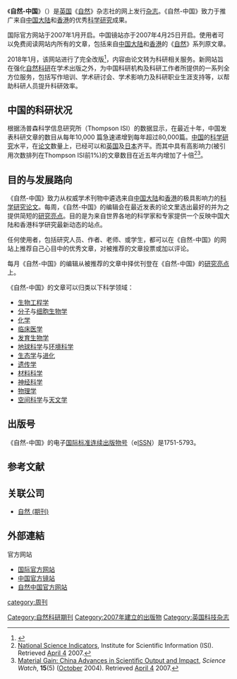 {{Infobox Journal
|title=自然-中国
|native_title='''''Nature China'''''
|discipline=[[交叉学科|多学科综合]]
|language=[[英语|英语]]
|website=http://www.nature.com/nchina/index.html
|link1=http://www.naturechina.com.cn
|link1-name=中国镜像网站
|publisher=[[自然出版集团|自然出版集团]]
|country=[[英国|英国]]
|abbreviation=沒有
|history=2007年1月至今
|ISSN=1751-5793|link2=http://www.naturechina.com/|link2-name=自然中国网站}}
《'''自然-中国'''》（{{lang|en|'''Nature China'''}}）是[[英国|英国]]《[[自然_(期刊)|自然]]》杂志社的网上发行[[杂志|杂志]]。《自然-中国》致力于推广来自[[中国大陆|中国大陆]]和[[香港|香港]]的优秀[[科学|科学]][[研究|研究]]成果。

国际官方网站于2007年1月开启。中国镜站亦于2007年4月25日开启。使用者可以免费阅读网站内所有的文章，包括来自[[中国大陆|中国大陆]]和[[香港|香港]]的《[[自然_(期刊)|自然]]》系列原文章。

2018年1月，该网站进行了完全改版<ref>{{Cite web|title=自然科研新版网站上线—新闻—科学网|url=http://news.sciencenet.cn/htmlnews/2018/1/401005.shtm|accessdate=2018-07-04|author=冯丽妃|date=2018-01-23|publisher=科学网}}</ref>，内容由论文转为科研相关服务。新网站旨在强化[[Nature_research|自然科研]]在学术出版之外，为中国科研机构及科研工作者所提供的一系列全方位服务，包括写作培训、学术研讨会、学术影响力及科研职业生涯支持等，以帮助科研人员提升科研效率。

== 中国的科研状况==
根据汤普森科学信息研究所（Thompson ISI）的数据显示，在最近十年，中国发表科研文章的数目从每年10,000 篇急速递增到每年超过80,000篇。[[中国|中国]]的[[科学|科学]][[研究|研究]]水平，在[[论文|论文]]数量上，已经可以和[[英国|英国]]及[[日本|日本]]齐平。而其中具有高影响力(被引用次数排列在Thompson ISI前1%)的文章数目在近五年内增加了十倍<ref>[http://scientific.thomson.com/products/nci/ National Science Indicators], Institute for Scientific Information (ISI). Retrieved [[April_4|April 4]] 2007.</ref><ref>[http://www.sciencewatch.com/sept-oct2004/sw_sept-oct2004_page1.htm Material Gain: China Advances in Scientific Output and Impact], ''Science Watch'', '''15'''(5) ([[October|October]] 2004). Retrieved [[April_4|April 4]] 2007.</ref>。

== 目的与发展路向 ==
《自然-中国》致力从权威学术刊物中遴选来自[[中国大陆|中国大陆]]和[[香港|香港]]的极具影响力的[[科学|科学]][[研究|研究]][[论文|论文]]。每周，《自然-中国》的编辑会在最近发表的论文里选出最好的并为之提供简短的[[研究亮点|研究亮点]]。目的是为来自世界各地的科学家和专家提供一个反映中国大陆和香港科学研究最新动态的站点。

任何使用者，包括研究人员、作者、老师、或学生，都可以在《自然-中国》的网站上推荐自己心目中的优秀文章，对被推荐的文章投票或加以评论。

每月《自然-中国》的编辑从被推荐的文章中择优刊登在《自然-中国》的[[研究亮点|研究亮点]]上。

《自然-中国》的文章可以归类以下科学领域：
*[[生物工程学|生物工程学]]
*[[分子|分子]]与[[细胞生物学|细胞生物学]] 
*[[化学|化学]] 
*[[临床医学|临床医学]]
*[[发育生物学|发育生物学]]
*[[地球科学|地球科学]]与[[环境科学|环境科学]]
*[[生态学|生态学]]与[[进化|进化]]
*[[遗传学|遗传学]]
*[[材料科学|材料科学]] 
*[[神经科学|神经科学]]
*[[物理学|物理学]]
*[[空间科学|空间科学]]与[[天文学|天文学]]

== 出版号 ==
《自然-中国》的电子[[國際標準期刊號|国际标准连续出版物号]]（e[[國際標準期刊號|ISSN]]）是1751-5793。

== 参考文献 ==
{{Reflist}}

==关联公司==
* [[自然_(期刊)|自然 (期刊)]]

==外部連結==
;官方网站
* [http://www.nature.com/nchina/index.html 国际官方网站]
* [https://web.archive.org/web/20080708135737/http://www.naturechina.com.cn/ 中国官方镜站]
* [http://www.naturechina.com/ 自然中国官方网站]

[[Category:自然科研期刊|Category:自然科研期刊]]
[[category:周刊|category:周刊]]
[[Category:2007年建立的出版物|Category:2007年建立的出版物]]
[[Category:英国科技杂志|Category:英国科技杂志]]
